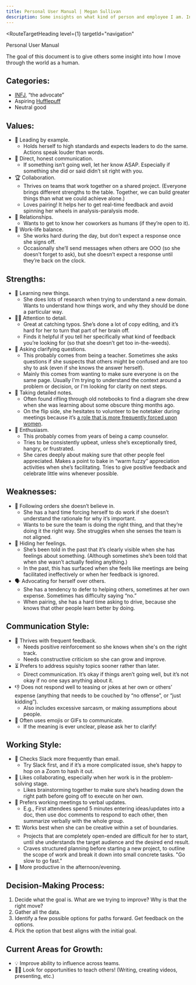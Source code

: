 ```yaml
---
title: Personal User Manual | Megan Sullivan
description: Some insights on what kind of person and employee I am. Includes my strengths, weaknesses, and working style.
---
```




<RouteTargetHeading
  level={1}
  targetId="navigation"
>
  Personal User Manual
</RouteTargetHeading>

<CalloutBox>
  The goal of this document is to give others some insight into how I move through the world as a human.
</CalloutBox>

## Categories:

* [INFJ](https://www.16personalities.com/infj-personality), “the advocate”
* Aspiring [Hufflepuff](https://harrypotter.fandom.com/wiki/Hufflepuff)
* Neutral good

## Values:

* 🤝 Leading by example.
    * Holds herself to high standards and expects leaders to do the same. Actions speak louder than words.
* 💞 Direct, honest communication.
    * If something isn’t going well, let her know ASAP. Especially if something she did or said didn’t sit right with you.
* 🏆 Collaboration.
    * Thrives on teams that work together on a shared project. (Everyone brings different strengths to the table. Together, we can build greater things than what we could achieve alone.)
    * Loves pairing! It helps her to get real-time feedback and avoid spinning her wheels in analysis-paralysis mode.
* 👭 Relationships.
    * Wants to get to know her coworkers as humans (if they’re open to it).
* 👋 Work-life balance.
    * She works hard during the day, but don’t expect a response once she signs off.
    * Occasionally she’ll send messages when others are OOO (so she doesn’t forget to ask), but she doesn’t expect a response until they’re back on the clock.

## Strengths:

* 🧠 Learning new things.
    * She does lots of research when trying to understand a new domain. Wants to understand how things work, and why they should be done a particular way.
* 🕵️‍♀️ Attention to detail.
    * Great at catching typos. She’s done a lot of copy editing, and it’s hard for her to turn that part of her brain off.
    * Finds it helpful if you tell her specifically what kind of feedback you’re looking for (so that she doesn’t get too in-the-weeds).
* 🤔 Asking clarifying questions.
    * This probably comes from being a teacher. Sometimes she asks questions if she suspects that others might be confused and are too shy to ask (even if she knows the answer herself).
    * Mainly this comes from wanting to make sure everyone is on the same page. Usually I'm trying to understand the context around a problem or decision, or I'm looking for clarity on next steps.
* 📝 Taking detailed notes.
    * Often found rifling through old notebooks to find a diagram she drew when she was learning about some obscure thing months ago.
    * On the flip side, she hesitates to volunteer to be notetaker during meetings because it’s [a role that is more frequently forced upon women](https://www.washingtonpost.com/news/on-leadership/wp/2014/04/16/sticking-women-with-the-office-housework/).
* 🥳 Enthusiasm.
    * This probably comes from years of being a camp counselor.
    * Tries to be consistently upbeat, unless she’s exceptionally tired, hangry, or frustrated.
    * She cares deeply about making sure that other people feel appreciated. Makes a point to bake in “warm fuzzy” appreciation activities when she’s facilitating. Tries to give positive feedback and celebrate little wins whenever possible.

## Weaknesses:

* 🤖 Following orders she doesn’t believe in.
    * She has a hard time forcing herself to do work if she doesn’t understand the rationale for why it’s important.
    * Wants to be sure the team is doing the right thing, and that they’re doing it the right way. She struggles when she senses the team is not aligned.
* 🥴 Hiding her feelings.
    * She’s been told in the past that it’s clearly visible when she has feelings about something. (Although sometimes she’s been told that when she wasn’t actually feeling anything.)
    * In the past, this has surfaced when she feels like meetings are being facilitated ineffectively or when her feedback is ignored.
* 🗣 Advocating for herself over others.
    * She has a tendency to defer to helping others, sometimes at her own expense. Sometimes has difficulty saying “no.”
    * When pairing, she has a hard time asking to drive, because she knows that other people learn better by doing.

## Communication Style:

* 🧭 Thrives with frequent feedback.
    * Needs positive reinforcement so she knows when she's on the right track.
    * Needs constructive criticism so she can grow and improve.
* ⏳ Prefers to address squishy topics sooner rather than later.
    * Direct communication. It’s okay if things aren’t going well, but it’s not okay if no one says anything about it.
* 👎 Does not respond well to teasing or jokes at her own or others’ expense (anything that needs to be couched by “no offense”, or “just kidding”).
    * Also includes excessive sarcasm, or making assumptions about people.
* 💩 Often uses emojis or GIFs to communicate.
    * If the meaning is ever unclear, please ask her to clarify!

## Working Style:

* 💬 Checks Slack more frequently than email.
    * Try Slack first, and if it’s a more complicated issue, she’s happy to hop on a Zoom to hash it out.
* 🧩 Likes collaborating, especially when her work is in the problem-solving stage.
    * Likes brainstorming together to make sure she’s heading down the right path before going off to execute on her own.
* 💪 Prefers working meetings to verbal updates.
    * E.g., First attendees spend 5 minutes entering ideas/updates into a doc, then use doc comments to respond to each other, then summarize verbally with the whole group.
* 🏗 Works best when she can be creative within a set of boundaries.
    * Projects that are completely open-ended are difficult for her to start, until she understands the target audience and the desired end result.
    * Craves structured planning before starting a new project, to outline the scope of work and break it down into small concrete tasks. "Go slow to go fast."
* 🌃 More productive in the afternoon/evening.

## Decision-Making Process:

1. Decide what the goal is. What are we trying to improve? Why is that the right move?
1. Gather all the data.
1. Identify a few possible options for paths forward. Get feedback on the options.
1. Pick the option that best aligns with the initial goal.

## Current Areas for Growth:

* 💡 Improve ability to influence across teams.
* 👩‍🏫 Look for opportunities to teach others! (Writing, creating videos, presenting, etc.)
